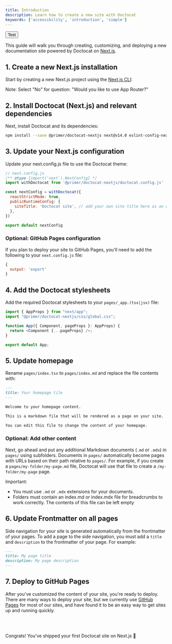 ```yaml
---
title: Introduction
description: Learn how to create a new site with Doctocat
keywords: ['accessibility', 'introduction', 'simple']
---
```


<Button>Test</Button>

This guide will walk you through creating, customizing, and deploying a new documentation site powered by Doctocat on [Next.js](https://nextjs.org/).

## 1. Create a new Next.js installation

Start by creating a new Next.js project using the [Next.js CLI](https://nextjs.org/docs/getting-started/installation):

Note: Select "No" for question: "Would you like to use App Router?"

## 2. Install Doctocat (Next.js) and relevant dependencies

Next, install Doctocat and its dependencies:

```bash
npm install --save @primer/doctocat-nextjs next@v14.0 eslint-config-next@v14.0
```

## 3. Update your Next.js configuration

Update your next.config.js file to use the Doctocat theme:

```js
// next.config.js
/** @type {import('next').NextConfig} */
import withDoctocat from '@primer/doctocat-nextjs/doctocat.config.js'

const nextConfig = withDoctocat({
  reactStrictMode: true,
  publicRuntimeConfig: {
    siteTitle: 'Doctocat site', // add your own site title here as an environment variable
  },
})

export default nextConfig
```

### Optional: GitHub Pages configuration

If you plan to deploy your site to GitHub Pages, you'll need to add the following to your `next.config.js` file:

```js
{
  output: 'export'
}
```

## 4. Add the Doctocat stylesheets

Add the required Doctocat stylesheets to your `pages/_app.(tsx|jsx)` file:

```js
import { AppProps } from "next/app";
import "@primer/doctocat-nextjs/css/global.css";

function App({ Component, pageProps }: AppProps) {
  return <Component {...pageProps} />;
}

export default App;
```

## 5. Update homepage

Rename `pages/index.tsx` to `pages/index.md` and replace the file contents with:

```markdown
---
title: Your homepage tile
---

Welcome to your homepage content.

This is a markdown file that will be rendered as a page on your site.

You can edit this file to change the content of your homepage.
```

### Optional: Add other content

Next, go ahead and put any additional Markdown documents (`.md` or `.mdx`) in `pages/` using subfolders. Documents in `pages/` automatically become pages with URLs based on their path relative to `pages/`. For example, if you create a `pages/my-folder/my-page.md` file, Doctocat will use that file to create a `/my-folder/my-page` page.

Important:

- You must use `.md` or `.mdx` extensions for your documents.
- Folders must contain an index.md or index.mdx file for breadcrumbs to work correctly. The contents of this file can be left empty

## 6. Update Frontmatter on all pages

Side navigation for your site is generated automatically from the frontmatter of your pages. To add a page to the side navigation, you must add a `title` and `description` to the frontmatter of your page. For example:

```md
---
title: My page title
description: My page description
---
```

## 7. Deploy to GitHub Pages

After you've customized the content of your site, you're ready to deploy. There are many ways to deploy your site, but we currently use [GitHub Pages](https://pages.github.com/) for most of our sites, and have found it to be an easy way to get sites up and running quickly.

<br />
<br />

Congrats! You've shipped your first Doctocat site on Next.js 🎉
